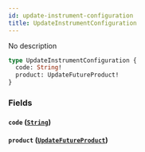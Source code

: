 ```yaml
---
id: update-instrument-configuration
title: UpdateInstrumentConfiguration
---
```



No description

```graphql
type UpdateInstrumentConfiguration {
  code: String!
  product: UpdateFutureProduct!
}
```


### Fields

#### `code` ([`String`](/docs/v0.47/graphql/scalars/string))




#### `product` ([`UpdateFutureProduct`](/docs/v0.47/graphql/objects/update-future-product))






